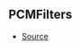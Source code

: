 ## PCMFilters



- [Source](https://github.com/Androz2091/discord-player/blob/caddfb3/packages/equalizer/src/audio/AudioFilter.ts#L13)